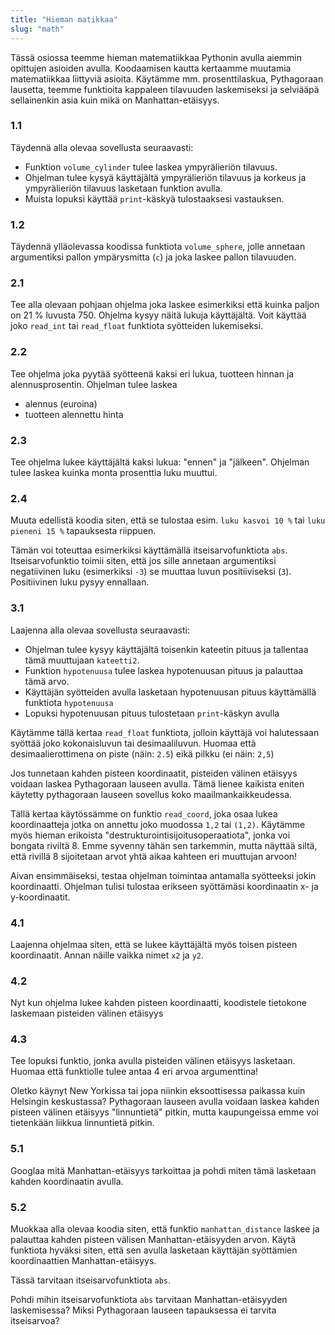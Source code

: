 ```yaml
---
title: "Hieman matikkaa"
slug: "math"
---
```


Tässä osiossa teemme hieman matematiikkaa Pythonin avulla aiemmin opittujen asioiden avulla. Koodaamisen kautta kertaamme muutamia matematiikkaa liittyviä asioita. Käytämme
mm. prosenttilaskua, Pythagoraan lausetta, teemme funktioita kappaleen tilavuuden laskemiseksi ja selviääpä sellainenkin asia kuin mikä on Manhattan-etäisyys.

<Segment title="1. Ympyrälieriön ja pallon tilavuus">

### 1.1
Täydennä alla olevaa sovellusta seuraavasti:

* Funktion `volume_cylinder` tulee laskea ympyrälieriön tilavuus.
* Ohjelman tulee kysyä käyttäjältä ympyrälieriön tilavuus ja korkeus ja ympyrälieriön tilavuus lasketaan funktion avulla.
* Muista lopuksi käyttää `print`-käskyä tulostaaksesi vastauksen.

<Trinket id="80ec6b493b" height="350"/>


### 1.2
Täydennä ylläolevassa koodissa funktiota `volume_sphere`, jolle annetaan argumentiksi pallon ympärysmitta (`c`) ja joka laskee pallon tilavuuden.

</Segment>

<Segment title="2. Prosenttilaskua">

### 2.1
Tee alla olevaan pohjaan ohjelma joka laskee esimerkiksi että kuinka paljon on 21 % luvusta 750. Ohjelma kysyy näitä lukuja käyttäjältä. Voit käyttää joko `read_int` tai `read_float` funktiota syötteiden lukemiseksi.

### 2.2
Tee ohjelma joka pyytää syötteenä kaksi eri lukua, tuotteen hinnan ja alennusprosentin. Ohjelman tulee laskea

* alennus (euroina)
* tuotteen alennettu hinta


<Trinket id="97e8e92056" height="350"/>

### 2.3
Tee ohjelma lukee käyttäjältä kaksi lukua: "ennen" ja "jälkeen". Ohjelman tulee laskea kuinka monta prosenttia luku muuttui.

### 2.4
Muuta edellistä koodia siten, että se tulostaa esim. `luku kasvoi 10 %` tai `luku pieneni 15 %` tapauksesta riippuen.

<Obs>

Tämän voi toteuttaa esimerkiksi käyttämällä itseisarvofunktiota `abs`. Itseisarvofunktio toimii siten, että jos sille annetaan argumentiksi negatiivinen luku (esimerkiksi `-3`) se
muuttaa luvun positiiviseksi (`3`). Positiivinen luku pysyy ennallaan.

</Obs>
</Segment>

<Segment title="3. Pythagoraan lause">

### 3.1

Laajenna alla olevaa sovellusta seuraavasti:


* Ohjelman tulee kysyy käyttäjältä toisenkin kateetin pituus ja tallentaa tämä muuttujaan `kateetti2`.
* Funktion `hypotenuusa` tulee laskea hypotenuusan pituus ja palauttaa tämä arvo.
* Käyttäjän syötteiden avulla lasketaan hypotenuusan pituus käyttämällä funktiota `hypotenuusa`
* Lopuksi hypotenuusan pituus tulostetaan `print`-käskyn avulla 

<Obs>

Käytämme tällä kertaa `read_float` funktiota, jolloin käyttäjä voi halutessaan syöttää joko kokonaisluvun tai desimaaliluvun. Huomaa että
desimaalierottimena on piste (näin: `2.5`) eikä pilkku (ei näin: `2,5`)

</Obs>

<Trinket id="f78f142beb" height="400"/>
</Segment>

<Segment title="4. Kahden pisteen välinen etäisyys">
Jos tunnetaan kahden pisteen koordinaatit, pisteiden välinen etäisyys voidaan laskea Pythagoraan lauseen avulla. Tämä lienee kaikista eniten käytetty
pythagoraan lauseen sovellus koko maailmankaikkeudessa.

<Obs>

Tällä kertaa käytössämme on funktio `read_coord`, joka osaa lukea koordinaatteja jotka on annettu joko muodossa `1,2` tai `(1,2)`. Käytämme
myös hieman erikoista "destrukturointisijoitusoperaatiota", jonka voi bongata riviltä 8. Emme syvenny tähän sen tarkemmin, mutta näyttää siltä, että
rivillä 8 sijoitetaan arvot yhtä aikaa kahteen eri muuttujan arvoon!

</Obs>

Aivan ensimmäiseksi, testaa ohjelman toimintaa antamalla syötteeksi jokin koordinaatti. Ohjelman tulisi tulostaa erikseen syöttämäsi koordinaatin x- ja y-koordinaatit.
<Trinket id="40bf843ca7" height="400"/>

### 4.1
Laajenna ohjelmaa siten, että se lukee käyttäjältä myös toisen pisteen koordinaatit. Annan näille vaikka nimet `x2` ja `y2`.

### 4.2
Nyt kun ohjelma lukee kahden pisteen koordinaatti, koodistele tietokone laskemaan pisteiden välinen etäisyys

### 4.3
Tee lopuksi funktio, jonka avulla pisteiden välinen etäisyys lasketaan. Huomaa että funktiolle tulee antaa 4 eri arvoa argumenttina!
</Segment>

<Segment title="5. Manhattan-etäisyys">

Oletko käynyt New Yorkissa tai jopa niinkin eksoottisessa paikassa kuin Helsingin keskustassa? Pythagoraan lauseen avulla voidaan laskea kahden pisteen välinen etäisyys
"linnuntietä" pitkin, mutta kaupungeissa emme voi tietenkään liikkua linnuntietä pitkin.

### 5.1
Googlaa mitä Manhattan-etäisyys tarkoittaa ja pohdi miten tämä lasketaan kahden koordinaatin avulla.

### 5.2
Muokkaa alla olevaa koodia siten, että funktio `manhattan_distance` laskee ja palauttaa kahden pisteen välisen Manhattan-etäisyyden arvon. Käytä funktiota
hyväksi siten, että sen avulla lasketaan käyttäjän syöttämien koordinaattien Manhattan-etäisyys.

Tässä tarvitaan itseisarvofunktiota `abs`.

<Obs>

Pohdi mihin itseisarvofunktiota `abs` tarvitaan Manhattan-etäisyyden laskemisessa? Miksi Pythagoraan lauseen tapauksessa ei tarvita itseisarvoa?

</Obs>

<Trinket id="640b2f64a1" height="400"/>
</Segment>


